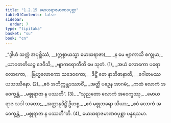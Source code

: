 ```yaml
---
title: "1.2.15 မောဃရာဇမာဏဝပုစ္ဆာ"
tableOfContents: false
sidebar:
  order: 7
type: "tipitaka"
basket: "su"
book: "cn"
---
```



<DynamicBreadcrumb />

<Division number="141" book="cn">

<Paragraph number="157" type="verses" book="cn">
_“ဒွါဟံ သက္ကံ အပုစ္ဆိဿံ, __(ဣစ္စာယသ္မာ မောဃရာဇာ)___  
_န မေ ဗျာကာသိ စက္ခုမာ;_  
_ယာဝတတိယဉ္စ ဒေဝီသိ,_  
_ဗျာကရောတီတိ မေ သုတံ. (1)_  

</Paragraph>

</Division>
<Division number="142" book="cn">

<Paragraph number="158" type="verses" book="cn">
_အယံ လောကော ပရော လောကော,_  
_ဗြဟ္မလောကော သဒေဝကော;_  
_ဒိဋ္ဌိံ တေ နာဘိဇာနာတိ,_  
_ဂေါတမဿ ယသဿိနော. (2)_  

</Paragraph>

</Division>
<Division number="143" book="cn">

<Paragraph number="159" type="verses" book="cn">
_ဧဝံ အဘိက္ကန္တဒဿာဝိံ,_  
_အတ္ထိ ပဉှေန အာဂမံ;_  
_ကထံ လောကံ အဝေက္ခန္တံ,_  
_မစ္စုရာဇာ န ပဿတိ”. (3)_  

</Paragraph>

</Division>
<Division number="144" book="cn">

<Paragraph number="160" type="verses" book="cn">
_“သုညတော လောကံ အဝေက္ခဿု,_  
_မောဃရာဇ သဒါ သတော;_  
_အတ္တာနုဒိဋ္ဌိံ ဦဟစ္စ,_  
_ဧဝံ မစ္စုတရော သိယာ;_  
_ဧဝံ လောကံ အဝေက္ခန္တံ,_  
_မစ္စုရာဇာ န ပဿတီ”တိ. (4)_  


</Paragraph>
</Division>

<Paragraph number="161" type="center" book="cn">
မောဃရာဇမာဏဝပုစ္ဆာ ပန္နရသမာ.
</Paragraph>